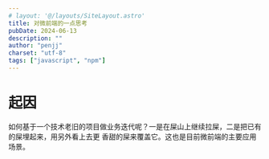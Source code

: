 ```yaml
---
# layout: '@/layouts/SiteLayout.astro'
title: 对微前端的一点思考
pubDate: 2024-06-13
description: ""
author: "penjj"
charset: "utf-8"
tags: ["javascript", "npm"]
---
```


# 起因
如何基于一个技术老旧的项目做业务迭代呢？一是在屎山上继续拉屎，二是把已有的屎埋起来，用另外看上去更
香甜的屎来覆盖它。这也是目前微前端的主要应用场景。
<!-- 
2016 年底， [ThoughtWorks 技术雷达](https://www.thoughtworks.com/radar/techniques/micro-frontends)
首次提出了微前端这一术语。它将微服务的概念扩展到前端世界。当前的网页开发趋势是构建功能丰富、
功能强大的浏览器应用程序，但随着时间的推移、业务的增长，通常这个前端工程会不断增长，维护难度也会
持续加大。这就是我们所说的“单体巨石应用（Frontend Monolith）”。

当然微前端也并不是一个非常新的概念。 -->



